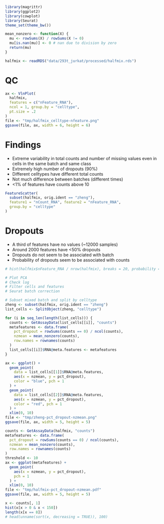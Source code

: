 ```r
library(magrittr)
library(ggplot2)
library(cowplot)
library(Seurat)
theme_set(theme_bw())
```
```r
mean_nonzero <- function(X) {
  mu <- rowSums(X) / rowSums(X != 0)
  mu[is.nan(mu)] <- 0 # nan due to division by zero
  return(mu)
}
```
```r
halfmix <- readRDS("data/293t_jurkat/processed/halfmix.rds")
```
# QC
```r
ax <- VlnPlot(
  halfmix,
  features = c("nFeature_RNA"),
  ncol = 1, group.by = "celltype",
  pt.size = .2
)
file <- "tmp/halfmix_celltype-nfeature.png"
ggsave(file, ax, width = 6, height = 6)
```
# Findings
- Extreme variability in total counts and number of missing values even in cells in the same batch and same class
- Extremely high number of dropouts (90%)
- Different celltypes have different total counts 
- Not much difference between batches (different times)
- <1% of features have counts above 10

```r
FeatureScatter(
  subset(halfmix, orig.ident == "zheng"),
  feature1 = "nCount_RNA", feature2 = "nFeature_RNA",
  group.by = "celltype"
)
```
# Dropouts
- A third of features have no values (~12000 samples)
- Around 2000 features have <50% dropouts
- Dropouts do not seem to be associated with batch
- Probability of dropouts seem to be associated with counts
```r
# hist(halfmix$nFeature_RNA / nrow(halfmix), breaks = 20, probability = TRUE)

# Plot PCA
# Check log
# Filter cells and features
# Seurat batch correction
```
```r
# Subset mixed batch and split by celltype
zheng <- subset(halfmix, orig.ident == "zheng")
list_cells <- SplitObject(zheng, "celltype")

for (i in seq_len(length(list_cells))) {
  counts <- GetAssayData(list_cells[[i]], "counts")
  metafeatures <- data.frame(
    pct_dropout = rowSums(counts == 0) / ncol(counts),
    nzmean = mean_nonzero(counts),
    row.names = rownames(counts)
  )
  list_cells[[i]]$RNA@meta.features <- metafeatures
}
```
```r
ax <- ggplot() +
  geom_point(
    data = list_cells[[1]]$RNA@meta.features,
    aes(x = nzmean, y = pct_dropout),
    color = "blue", pch = 1
  ) +
  geom_point(
    data = list_cells[[2]]$RNA@meta.features,
    aes(x = nzmean, y = pct_dropout),
    color = "red", pch = 1
  ) +
  xlim(0, 10)
file <- "tmp/zheng-pct_dropout-nzmean.png"
ggsave(file, ax, width = 5, height = 5)
```
```r
counts <- GetAssayData(halfmix, "counts")
metafeatures <- data.frame(
  pct_dropout = rowSums(counts == 0) / ncol(counts),
  nzmean = mean_nonzero(counts),
  row.names = rownames(counts)
)
threshold <- 10
ax <- ggplot(metafeatures) +
  geom_point(
    aes(x = nzmean, y = pct_dropout),
    pch = 1
  ) +
  xlim(0, 10)
file <- "tmp/halfmix-pct_dropout-nzmean.pdf"
ggsave(file, ax, width = 5, height = 5)
```
```r
x <- counts[, 1]
hist(x[x > 0 & x < 150])
length(x[x == 8])
# head(unname(sort(x, decreasing = TRUE)), 100)
```